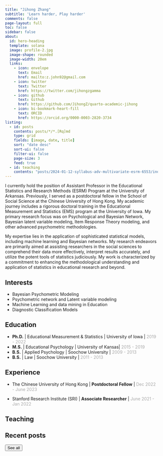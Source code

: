 ```yaml
---
title: "Jihong Zhang"
subtitle: 'Learn harder, Play harder'
comments: false
page-layout: full
toc: false
sidebar: false
about:
  id: hero-heading
  template: solana
  image: profile-2.jpg
  image-shape: rounded
  image-width: 20em
  links:
    - icon: envelope
      text: Email
      href: mailto:z.john92@gmail.com
    - icon: twitter
      text: Twitter
      href: https://twitter.com/jihongzgamma
    - icon: github
      text: Github
      href: https://github.com/JihongZ/quarto-academic-jihong
    - icon: bi-bookmark-heart-fill
      text: ORCID
      href: https://orcid.org/0000-0003-2820-3734
listing:
  - id: posts
    contents: posts/*/*.[Rq]md
    type: grid
    fields: [image, date, title]
    sort: "date desc"
    sort-ui: false
    filter-ui: false
    page-size: 3
    feed: true
  - id: teaching
    contents: "posts/2024-01-12-syllabus-adv-multivariate-esrm-6553/index.qmd"
---
```


:::{#hero-heading}

I currently hold the position of Assistant Professor in the Educational Statistics and Research Methods (ESRM) Program at the University of Arkansas. Previously, I served as a postdoctoral fellow in the School of Social Science at the Chinese University of Hong Kong. My academic journey includes a rigorous doctoral training in the Educational Measurement and Statistics (EMS) program at the University of Iowa. My primary research focus was on Psychological and Bayesian Network, Bayesian latent variable modeling, Item Response Theory modeling, and other advanced psychometric methodologies.

My expertise lies in the application of sophisticated statistical models, including machine learning and Bayesian networks. My research endeavors are primarily aimed at assisting researchers in the social sciences to comprehend their data more effectively, interpret results accurately, and utilize the potent tools of statistics judiciously. My work is characterized by a commitment to enhancing the methodological understanding and application of statistics in educational research and beyond.

:::

::: {.panel-tabset align="left"}
## Interests

-   Bayesian Psychometric Modeling
-   Psychometric network and Latent variable modeling
-   Machine Learning and data mining in Education
-   Diagnostic Classification Models

## Education

-   **Ph.D.** | Educational Measurement & Statistics | University of Iowa | [2019 - 2022]{style="color:darkgrey;"}
-   **M.S.**  | Educational Psychology | University of Kansas| [2015 - 2019]{style="color:darkgrey;"}
-   **B.S.**  | Applied Psychology  | Soochow University | [2009 - 2013]{#date style="color:darkgrey;"}
-   **B.S.**  | Law  | Soochow University | [2011 - 2013]{#date style="color:darkgrey;"}

## Experience

-   The Chinese University of Hong Kong | **Postdoctoral Fellow**
    | [Dec 2022 - June 2023]{style="color:darkgrey;"}

-   Stanford Research Institute (SRI) | **Associate Researcher**
    | [June 2021 - Jan 2022]{style="color:darkgrey;"}
:::

## Teaching

::: {#teaching}
:::

## Recent posts

::: {#posts}
:::

<a href="../posts/index.html"><button type="button" class="btn btn-primary float-end btn-sm">See all</button></a>
